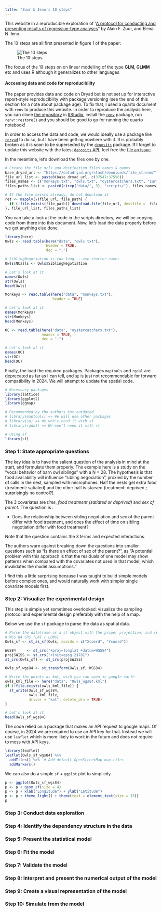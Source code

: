 ```yaml
---
title: "Zuur & Ieno's 10 steps"
---
```


This website in a reproducible exploration of "[A protocol for conducting and presenting results of regression-type analyses](https://besjournals.onlinelibrary.wiley.com/doi/10.1111/2041-210X.12577)" by Alain F. Zuur, and Elena N. Ieno.

The 10 steps are all first presented in figure 1 of the paper:

![The 10 steps](https://besjournals.onlinelibrary.wiley.com/cms/asset/17c3d76c-f2e6-4e2a-a117-581a303cdaef/mee312577-fig-0001-m.png){fig-align="center"}

The focus of the 10 steps on on linear modelling of the type **GLM, GLMM** etc and uses R although it generalizes to other languages.

#### Accessing data and code for reproducibility

The paper provides data and code on Dryad but is not set up for interactive report-style reproducibility with package versioning (see the end of this section for a note about package age). To fix that, I used a quarto document with `renv` to produce this website. In order to reproduce the analysis here, you can clone [the repository](https://github.com/VLucet/ZuurIeno10steps) in [RStudio](https://happygitwithr.com/new-github-first#new-rstudio-project-via-git), install the [`renv`](https://rstudio.github.io/renv/articles/renv.html) package, run `renv::restore()` and you should be good to go for running the quarto notebook!

In order to access the data and code, we would ideally use a package like [`rdryad`](https://github.com/ropensci/rdryad) to do so, but I have been getting nowhere with it. It is probably broken as it is soon to be superseded by the [`deposits`](https://github.com/ropenscilabs/deposits) package. If I forget to update this website with the latest [`deposits` API](https://github.com/ropenscilabs/deposits/issues/41), feel free the [file an issue](https://github.com/VLucet/ZuurIeno10steps/issues).

In the meantime, let's download the files one by one.

```r
# Create the file urls and destination files names & names
base_dryad_url <- "https://datadryad.org/stash/downloads/file_stream/"
file_url_list <- paste0(base_dryad_url, c(37547:37550))
files_names <- c("monkeys.txt", "owls.txt", "oystercatchers.txt", "zurr_iena_2016.R")
files_paths_list <- paste0(c(rep("data/", 3), "scripts/"), files_names)

# If the file exists already, do not download it
ret <- mapply(\(file_url, file_path) {
  if (!file.exists(file_path)) download.file(file_url, destfile =  file_path)
}, file_url_list, files_paths_list)
```

You can take a look at the code in the scripts directory, we will be copying code from there into this document. Now, let's load the data properly before we get anything else done.

```r
library(here)
Owls <- read.table(here("data", "owls.txt"), 
                   header = TRUE,
                   dec = ".")

# SiblingNegotiation is too long....use shorter name:
Owls$NCalls <- Owls$SiblingNegotiation

# Let's look at it
names(Owls)
str(Owls)
head(Owls)
```

```r
Monkeys <- read.table(here("data", "monkeys.txt"), 
                      header = TRUE)

# Let's look at it
names(Monkeys)
str(Monkeys)
head(Monkeys)
```

```r
OC <- read.table(here("data", "oystercatchers.txt"), 
                 header = TRUE,
                 dec = ".")

# Let's look at it
names(OC)
str(OC)
head(OC)
```

Finally, the load the required packages. Packages `maptools` and `rgdal` are deprecated as far as I can tell, and `sp` is just not recommendable for forward compatibility in 2024. We will attempt to update the spatial code.

```r
# Necessary packages
library(lattice)  
library(ggplot2)
library(ggmap)

# Recommended by the authors but outdated
# library(maptools) => We will use other packages
# library(sp) => We won't need it with sf
# library(rgdal) => We won't need it with sf

# Using sf
library(sf)
```

### Step 1: State appropriate questions

The key idea is to have the salient question of the analysis in mind at the start, and formulate them properly. The example here is a study on the "vocal behavior of barn owl siblings" with a N = 28. The hypothesis is that food availability will influence "sibling negociation", proxied by the number of calls in the nest, sampled with microphones. Half the nests get extra food (treatment: satiated) and the other half is starved (treatment: deprived ; surprisingly no control?).

The 3 covariates are *time*, *food treatment (satiated or deprived)* and *sex of parent.* The question is :

-   Does the relationship between sibling negotiation and sex of the parent differ with food treatment, and does the effect of time on sibling negotiation differ with food treatment?

Note that the question contains the 3 terms and expected interactions.

The authors warn against breaking down the questions into smaller questions such as "Is there an effect of sex of the parent?", as "A potential problem with this approach is that the residuals of one model may show patterns when compared with the covariates not used in that model, which invalidates the model assumptions."

I find this a little surprising because I was taught to build simple models before complex ones, and would naturally work with simpler single covariate models first.

### Step 2: Visualize the experimental design

This step is simple yet sometimes overlooked: visualize the sampling protocol and experimental design preferably with the help of a map.

Below we use the `sf` package to parse the data as spatial data.

```r
# Parse the dataframe as a sf object with the proper projection, and reproject as
# WGS 84 CRS (LAT / LONG)
Owls_sf <- st_as_sf(Owls, coords = c("Xcoord", "Ycoord"))

WGS84     <- st_crs("+proj=longlat +datum=WGS84")
projSWISS <- st_crs("+init=epsg:21781")
st_crs(Owls_sf) <- st_crs(projSWISS)

Owls_sf_wgs84 <- st_transform(Owls_sf, WGS84)

# Write the points as kml, wich you can open in google earth
owls_kml_file <- here("data", "Owls_wgs84.kml")
if (!file.exists(owls_kml_file)) {
  st_write(Owls_sf_wgs84, 
           owls_kml_file, 
           driver = "kml", delete_dsn = TRUE)
}

# Let's look at it
head(Owls_sf_wgs84)
```

The code relied on a package that makes an API request to google maps. Of course, in 2024 we are required to use an API key for that. Instead we will use `leaflet` which is more likely to work in the future and does not require to mess with API keys.

```r
library(leaflet)
leaflet(Owls_sf_wgs84) %>%
  addTiles() %>%  # Add default OpenStreetMap map tiles
  addMarkers()
```

We can also do a simple `sf` + `ggplot` plot to simplicity.

```r
p <- ggplot(Owls_sf_wgs84)
p <- p + geom_sf(size = 4)
p <- p + xlab("Longitude") + ylab("Latitude")
p <- p + theme_light() + theme(text = element_text(size = 15))
p
```

### Step 3: Conduct data exploration

### Step 4: Identify the dependency structure in the data

### Step 5: Present the statistical model

### Step 6: Fit the model

### Step 7: Validate the model

### Step 8: Interpret and present the numerical output of the model

### Step 9: Create a visual representation of the model

### Step 10: Simulate from the model
